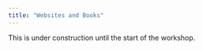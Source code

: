 ```yaml
---
title: "Websites and Books"
---
```


:::{.callout-warning}
This is under construction until the start of the workshop.
:::

<!-- > Learning goals -->

<!-- ### Topics -->

<!-- ### Exercises -->


